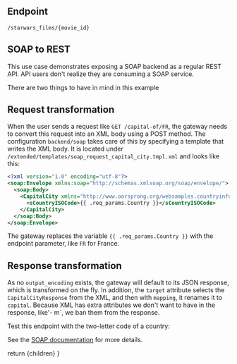 
## Endpoint
```http
/starwars_films/{movie_id}
```

## SOAP to REST
This use case demonstrates exposing a SOAP backend as a regular REST API. API users don't realize they are consuming a SOAP service.

There are two things to have in mind in this example

## Request transformation
When the user sends a request like `GET /capital-of/FR`, the gateway needs to convert this request into an XML body using a POST method. The configuration `backend/soap` takes care of this by specifying a template that writes the XML body. It is located under `/extended/templates/soap_request_capital_city.tmpl.xml` and looks like this:

```xml
<?xml version="1.0" encoding="utf-8"?>
<soap:Envelope xmlns:soap="http://schemas.xmlsoap.org/soap/envelope/">
  <soap:Body>
    <CapitalCity xmlns="http://www.oorsprong.org/websamples.countryinfo">
      <sCountryISOCode>{{ .req_params.Country }}</sCountryISOCode>
    </CapitalCity>
  </soap:Body>
</soap:Envelope>
```

The gateway replaces the variable `{{ .req_params.Country }}` with the endpoint parameter, like `FR` for France.

## Response transformation
As no `output_encoding` exists, the gateway will default to its JSON response, which is transformed on the fly. In addition, the `target` attribute selects the `CapitalCityResponse` from the XML, and then with `mapping`, it renames it to `capital`. Because XML has extra attributes we don't want to have in the response, like'- m`, we ban them from the response.

Test this endpoint with the two-letter code of a country:

<URLInputBox endpoint="http://localhost:8080/capital-of/" placeholder="FR" />

See the [SOAP documentation](https://www.krakend.io/docs/enterprise/backends/soap/) for more details.

  return <MdxLayout>{children}</MdxLayout>
}
